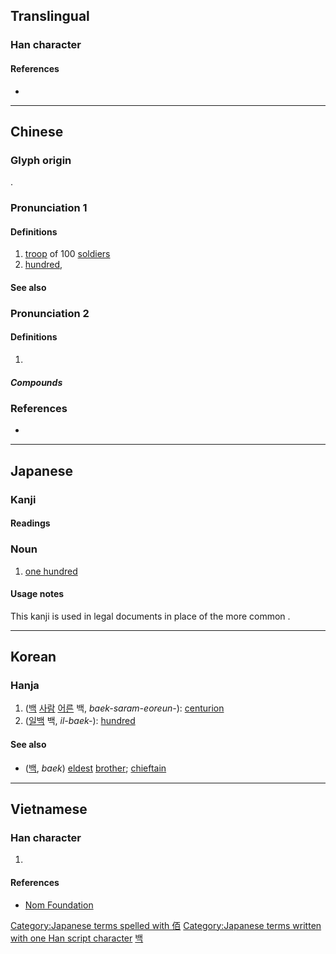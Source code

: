 {{character info/new}}
{{also|百}}
==Translingual==

===Han character===
{{Han char|rn=9|rad=人|as=06|sn=8|four=21260|canj=OMA|ids=⿰亻百}}

====References====
* {{Han ref|kx=0100.140|dkj=00553|dj=0212.090|hdz=10146.030|uh=4F70|ud=20336|bh=A8D5|bd=43221}}

----

==Chinese==
{{zh-forms}}

===Glyph origin===
{{Han etym}}
{{Han compound|人|alt1=亻|百|ls=psc|c1=s|c2=p}}.

===Pronunciation 1===
{{zh-pron
|m=bǎi
|c=baak3
|mn=pah
|mc=y
|oc=y
|cat=
}}

====Definitions====
{{zh-hanzi}}

# [[troop]] of 100 [[soldier]]s
# [[hundred]], {{zh-alt-form|*百}}

====See also====
{{Chinese-numbers}}

{{cln|zh|numeral symbols|numerals}}

===Pronunciation 2===
{{zh-pron
|m=mò
}}

====Definitions====
{{zh-hanzi}}

# {{zh-alt-form|陌|tr=-}}

=====Compounds=====
{{zh-der|田連仟佰}}

===References===
* {{R:yue:Hanzi}}

----

==Japanese==

===Kanji===
{{ja-kanji|grade=9|rs=人06}}

====Readings====
{{ja-readings
|goon=[[びゃく]] (byaku)
|kanon=[[はく]] (haku)
|kanyoon=[[ひゃく]] (hyaku)
|kun=[[おさ]] (osa)
}}

===Noun===
{{ja-noun|はく}}

# {{lb|ja|legal|sort=はく}} [[one hundred]]

====Usage notes====
This kanji is used in legal documents in place of the more common {{ja-l|百}}.

[[Category:Japanese terms spelled with 佰]]
[[Category:Japanese terms written with one Han script character]]

----

==Korean==

===Hanja===
{{ko-hanja|hangeul=백|rv=baek|mr=paek}}

# ([[백]] [[사람]] [[어른]] 백, ''baek-saram-eoreun-''): [[centurion]]
# ([[일]][[백]] 백, ''il-baek-''): [[hundred]]

====See also====
* {{l|ko|伯}} ([[백]], ''baek'') [[eldest]] [[brother]]; [[chieftain]]

[[Category:Hanja readings|백]]

----

==Vietnamese==

===Han character===
{{vi-hantu|bách|rs=人06}}

# {{defn|lang=vi|sort=人06}}

====References====
* [http://nomfoundation.org/common/nom_details.php?codepoint=4f70 Nom Foundation]